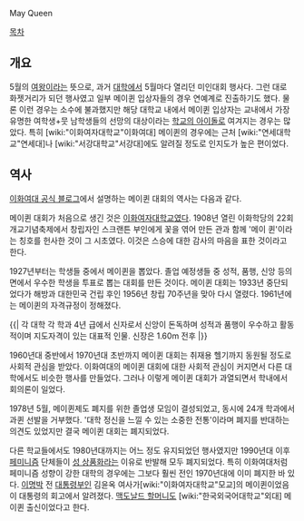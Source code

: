 May Queen

[[목차]]
== 개요 ==
5월의 [[여왕]]이라는 뜻으로, 과거 [[대학]]에서 5월마다 열리던 미인대회 행사다. 그런 대로 화젯거리가 되던 행사였고 일부 메이퀸 입상자들의 경우 연예계로 진출하기도 했다. 물론 이런 경우는 소수에 불과했지만 해당 대학교 내에서 메이퀸 입상자는 교내에서 가장 유명한 여학생+뭇 남학생들의 선망의 대상이라는 [[학교의 아이돌]]로 여겨지는 경우는 많았다. 특히 [wiki:"이화여자대학교"이화여대] 메이퀸의 경우에는 근처 [wiki:"연세대학교"연세대]나 [wiki:"서강대학교"서강대]에도 알려질 정도로 인지도가 높은 편이었다.

== 역사 ==
[http://today.ewha.ac.kr/20119552591 이화여대 공식 블로그]에서 설명하는 메이퀸 대회의 역사는 다음과 같다.

메이퀸 대회가 처음으로 생긴 것은 [[이화여자대학교]]였다. 1908년 열린 이화학당의 22회 개교기념축제에서 창립자인 스크랜튼 부인에게 꽃을 엮어 만든 관과 함께 '메이 퀸'이라는 칭호를 헌사한 것이 그 시초였다. 이것은 스승에 대한 감사의 마음을 표한 것이라고 한다.

1927년부터는 학생들 중에서 메이퀸을 뽑았다. 졸업 예정생들 중 성적, 품행, 신앙 등의 면에서 우수한 학생을 투표로 뽑는 대회를 만든 것이다. 메이퀸 대회는 1933년 중단되었다가 해방과 대한민국 건립 후인 1956년 창립 70주년을 맞아 다시 열렸다. 1961년에는 메이퀸의 자격규정이 정해졌다.

{{|
각 대학 각 학과 4년 급에서 신자로서 신앙이 돈독하며 성적과 품행이 우수하고 활동적이며 지도자격이 있는 대표적 인물. 신장은 1.60m 전후
|}}

1960년대 중반에서 1970년대 초반까지 메이퀸 대회는 취재용 헬기까지 동원될 정도로 사회적 관심을 받았다. 이화여대의 메이퀸 대회에 대한 사회적 관심이 커지면서 다른 대학에서도 비슷한 행사를 만들었다. 그러나 이렇게 메이퀸 대회가 과열되면서 학내에서 회의론이 일었다.

1978년 5월, 메이퀸제도 폐지를 위한 졸업생 모임이 결성되었고, 동시에 24개 학과에서 과퀸 선발을 거부했다. '대학 정신을 느낄 수 있는 소중한 전통'이라며 폐지를 반대하는 의견도 있었지만 결국 메이퀸 대회는 폐지되었다.


다른 학교들에서도 1980년대까지는 어느 정도 유지되었던 행사였지만 1990년대 이후 [[페미니즘]] 단체들이 [[성 상품화]]라는 이유로 반발해 모두 폐지되었다. 특히 이화여대처럼 페미니즘 성향이 강한 대학의 경우에는 그보다 훨씬 전인 1970년대에 이미 폐지한 바 있다. [[이명박]] 전 [[대통령]]부인 김윤옥 여사가[wiki:"이화여자대학교"모교]의 메이퀸이었음이 대통령의 회고에서 알려졌다. [[맥도날드 할머니]]도 [wiki:"한국외국어대학교"외대] 메이퀸 출신이었다고 한다.
